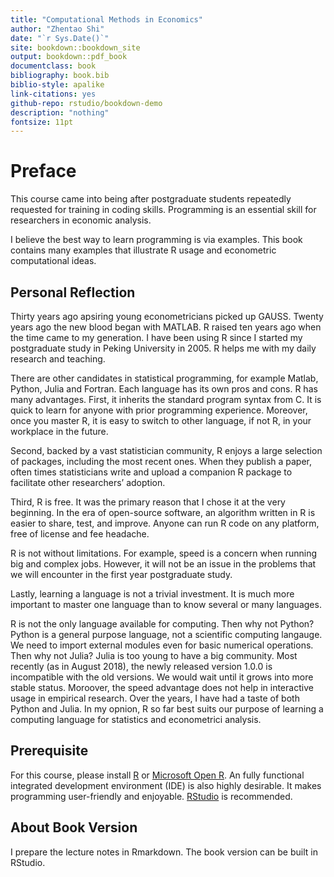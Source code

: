 ```yaml
---
title: "Computational Methods in Economics"
author: "Zhentao Shi"
date: "`r Sys.Date()`"
site: bookdown::bookdown_site
output: bookdown::pdf_book
documentclass: book
bibliography: book.bib
biblio-style: apalike
link-citations: yes
github-repo: rstudio/bookdown-demo
description: "nothing"
fontsize: 11pt
---
```

# Preface {-}

This course came into being after postgraduate students repeatedly requested for training in coding skills.
Programming is an essential skill for researchers in economic analysis.

I believe the best way to learn programming is via examples. This book contains many examples that illustrate R usage and econometric computational ideas.

## Personal Reflection {-}

Thirty years ago apsiring young econometricians picked up GAUSS.
Twenty years ago the new blood began with MATLAB.
R raised ten years ago when the time came to my generation.
I have been using R since I started my postgraduate study in Peking University in 2005. R helps me with my daily research and teaching.

There are other candidates in statistical programming, for example Matlab, Python, Julia and Fortran.
Each language has its own pros and cons.
R has many advantages.
First, it inherits the standard program syntax from C. It is quick to learn for anyone with prior programming experience.
Moreover, once you master R, it is easy to switch to other language, if not R, in your workplace in the future.

Second, backed by a vast statistician community, R enjoys a large selection of packages, including the most recent ones.
When they publish a paper, often times statisticians write and upload a companion R package to facilitate other researchers' adoption.

Third, R is free.
It was the primary reason that I chose it at the very beginning.
In the era of open-source software, an algorithm written in R is easier to share, test, and improve.
Anyone can run R code on any platform, free of license and fee headache.

R is not without limitations. For example, speed is a concern when running big and complex jobs.
However, it will not be an issue in the problems that we will encounter in the first year postgraduate study.

Lastly, learning a language is not a trivial investment.
It is much more important to master one language than to know several or many languages.

R is not the only language available for computing. Then why not Python? Python is a general purpose language, not a scientific computing langauge. We need to import external modules even for basic numerical operations. Then why not Julia? Julia is too young to have a big community. Most recently (as in August 2018), the newly released version 1.0.0 is incompatible with the old versions. We would wait until it grows into more stable status. Moroover, the speed advantage does not help in interactive usage in empirical research. Over the years, I have had a taste of both Python and Julia. In my opnion, R so far best suits our purpose of learning a computing language for statistics and econometrici analysis.

## Prerequisite {-}

For this course, please install [R](http://www.r-project.org/) or  [Microsoft Open R](https://mran.microsoft.com/open).
An fully functional integrated development environment (IDE) is also highly desirable.
It makes programming user-friendly and enjoyable.
[RStudio](http://www.rstudio.com/) is recommended.

## About Book Version {-}

I prepare the lecture notes in Rmarkdown.
The book version can be built in RStudio.
